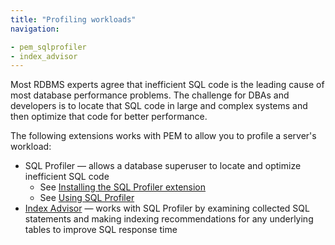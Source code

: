 ```yaml
---
title: "Profiling workloads"
navigation:

- pem_sqlprofiler
- index_advisor
---
```


Most RDBMS experts agree that inefficient SQL code is the leading cause of most database performance problems. The challenge for DBAs and developers is to locate that SQL code in large and complex systems and then optimize that code for better performance.

The following extensions works with PEM to allow you to profile a server's workload:

- SQL Profiler &mdash; allows a database superuser to locate and optimize inefficient SQL code 
  - See [Installing the SQL Profiler extension](installing_sql_profiler)
  - See [Using SQL Profiler](using_sql_profiler)
- [Index Advisor](index_advisor) &mdash; works with SQL Profiler by examining collected SQL statements and making indexing recommendations for any underlying tables to improve SQL response time